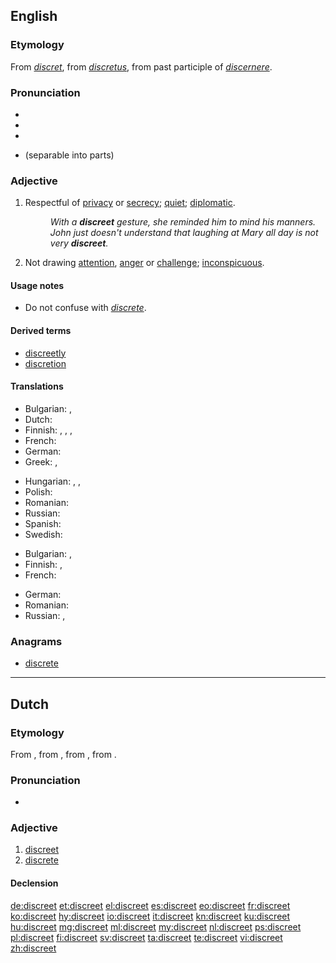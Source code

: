 ==English==

===Etymology===
From {{etyl|fro|en}} ''[[discret]]'', from {{etyl|la|en}} ''[[discretus]]'', from past participle of ''[[discernere]]''.

===Pronunciation===
* {{IPA|/dɪˈskɹiːt/|lang=en}}
* {{audio|en-us-discreet.ogg|Audio (US)|lang=en}}
* {{rhymes|iːt|lang=en}}
* {{homophones|lang=en|discrete}} (separable into parts)

===Adjective===
{{en-adj}}

# Respectful of [[privacy]] or [[secrecy]]; [[quiet]]; [[diplomatic]].
#: ''With a '''discreet''' gesture, she reminded him to mind his manners.''
#: ''John just doesn't understand that laughing at Mary all day is not very '''discreet'''.''
# Not drawing [[attention]], [[anger]] or [[challenge]]; [[inconspicuous]].

====Usage notes====
* Do not confuse with ''[[discrete]]''.

====Derived terms====
* [[discreetly]]
* [[discretion]]

====Translations====
{{trans-top|respectful of privacy or secrecy; quiet; diplomatic}}
* Bulgarian: {{t+|bg|дискретен}},  {{t+|bg|тактичен}}
* Dutch: {{t+|nl|discreet}}
* Finnish: {{t|fi|hienotunteinen}}, {{t|fi|hienovarainen}}, {{t|fi|tahdikas}}, {{t+|fi|diskreetti}}
* French: {{t+|fr|discret}}
* German: {{t+|de|diskret}}
* Greek: {{t+|el|διακριτική|f|tr=diakritiki}}, {{t+|el|διακριτικός|m|tr=diakritikos}}
{{trans-mid}}
* Hungarian: {{t+|hu|diszkrét}}, {{t+|hu|tapintatos}}, {{t|hu|titoktartó}}
* Polish: {{t+|pl|dyskretny}}
* Romanian: {{t+|ro|discret}}
* Russian: {{t+|ru|тактичный}}
* Spanish: {{t+|es|discreto}}
* Swedish: {{t+|sv|diskret}}
{{trans-bottom}}

{{trans-top|not drawing attention, anger or challenge; inconspicuous}}
* Bulgarian: {{t+|bg|предпазлив}},  {{t+|bg|сдържан}}
* Finnish: {{t|fi|hillitty}}, {{t+|fi|diskreetti}}
* French: {{t+|fr|discret}}
{{trans-mid}}
* German: {{t+|de|diskret}}
* Romanian: {{t+|ro|discret}}
* Russian: {{t+|ru|незаметный}}, {{t+|ru|неброский}}
{{trans-bottom}}

===Anagrams===
* [[discrete#English|discrete]]

----

==Dutch==

===Etymology===
From {{etyl|dum|nl}} {{term|discreet|lang=dum}}, from {{etyl|fro|nl}} {{term|discret|lang=fro}}, from {{etyl|ML.|nl}} {{m|la|discrētus}}, from {{m|la|discernō}}.

===Pronunciation===
* {{audio|Nl-discreet.ogg|Audio|lang=nl}}

===Adjective===
{{nl-adj|discreter}}

# [[#English|discreet]]
# [[discrete]]

====Declension====
{{nl-decl-adj|discrete}}

[[de:discreet]]
[[et:discreet]]
[[el:discreet]]
[[es:discreet]]
[[eo:discreet]]
[[fr:discreet]]
[[ko:discreet]]
[[hy:discreet]]
[[io:discreet]]
[[it:discreet]]
[[kn:discreet]]
[[ku:discreet]]
[[hu:discreet]]
[[mg:discreet]]
[[ml:discreet]]
[[my:discreet]]
[[nl:discreet]]
[[ps:discreet]]
[[pl:discreet]]
[[fi:discreet]]
[[sv:discreet]]
[[ta:discreet]]
[[te:discreet]]
[[vi:discreet]]
[[zh:discreet]]